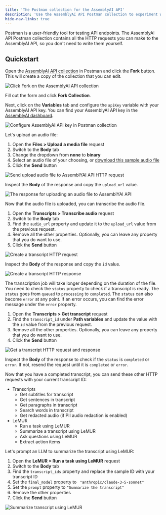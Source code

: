 ```yaml
---
title: 'The Postman collection for the AssemblyAI API'
description: 'Use the AssemblyAI API Postman collection to experiment with our API.'
hide-nav-links: true
---
```






Postman is a user-friendly tool for testing API endpoints. The AssemblyAI API Postman collection contains all the HTTP requests you can make to the AssemblyAI API, so you don't need to write them yourself.

<Card icon="signs-post" title="AssemblyAI API Postman collection" href="https://assembly.ai/postman"/>




## Quickstart

<Steps>
<Step>

Open the [AssemblyAI API collection](https://assembly.ai/postman) in Postman and click the **Fork** button. This will create a copy of the collection that you can edit.

![Click Fork on the AssemblyAI API collection](../../assets/img/integrations/postman/1-fork-collection.png)

Fill out the form and click **Fork Collection**.

</Step>
<Step>

Next, click on the **Variables** tab and configure the `apiKey` variable with your AssemblyAI API key.
You can find your AssemblyAI API key in the [AssemblyAI dashboard](https://www.assemblyai.com/dashboard/login).

![Configure AssemblyAI API key in Postman collection](../../assets/img/integrations/postman/2-configure-variables.png)

</Step>
<Step>

Let's upload an audio file:
1. Open the **Files > Upload a media file** request
2. Switch to the **Body** tab
3. Change the dropdown from **none** to **binary**
4. Select an audio file of your choosing, or [download this sample audio file](https://assembly.ai/nbc.mp3)
5. Click the **Send** button

![Send upload audio file to AssemblYAI API HTTP request](../../assets/img/integrations/postman/3-upload-file-request.png)

Inspect the **Body** of the response and copy the `upload_url` value.

![The response for uploading an audio file to AssemblYAI API](../../assets/img/integrations/postman/4-upload-file-response.png)

</Step>
<Step>

Now that the audio file is uploaded, you can transcribe the audio file.
1. Open the **Transcripts > Transcribe audio** request
2. Switch to the **Body** tab
3. Find the `audio_url` property and update it to the `upload_url` value from the previous request.
4. Remove all the other properties. Optionally, you can leave any property that you do want to use.
5. Click the **Send** button

![Create a transcript HTTP request](../../assets/img/integrations/postman/5-create-transcript-request.png)

Inspect the **Body** of the response and copy the `id` value.

![Create a transcript HTTP response](../../assets/img/integrations/postman/6-create-transcript-response.png)

</Step>
<Step>

The transcription job will take longer depending on the duration of the file.
You need to check the `status` property to check if a transcript is ready.
The `status` goes from `queued` to `processing` to `completed`.
The `status` can also become `error` at any point. If an error occurs, you can find the error message under the `error` property.

1. Open the **Transcripts > Get transcript** request
2. Find the `transcript_id` under **Path variables** and update the value with the `id` value from the previous request.
3. Remove all the other properties. Optionally, you can leave any property that you do want to use.
4. Click the **Send** button

![Get a transcript HTTP request and response](../../assets/img/integrations/postman/7-get-transcript.png)

Inspect the **Body** of the response to check if the `status` is `completed` or `error`.
If not, resend the request until it is `completed` or `error`.

</Step>
<Step>

Now that you have a completed transcript, you can send these other HTTP requests with your current transcript ID:
* Transcripts
  * Get subtitles for transcript
  * Get sentences in transcript
  * Get paragraphs in transcript
  * Search words in transcript
  * Get redacted audio (if PII audio redaction is enabled)
* LeMUR
  * Run a task using LeMUR
  * Summarize a transcript using LeMUR
  * Ask questions using LeMUR
  * Extract action items

Let's prompt an LLM to summarize the transcript using LeMUR:

1. Open the **LeMUR > Run a task using LeMUR** request
2. Switch to the **Body** tab
3. Find the `transcript_ids` property and replace the sample ID with your transcript ID
4. Set the `final_model` property to ` "anthropic/claude-3-5-sonnet"`
5. Set the `prompt` property to `"Summarize the transcript"`
6. Remove the other properties
7. Click the **Send** button

![Summarize transcript using LeMUR](../../assets/img/integrations/postman/8-lemur.png)

</Step>
</Steps>



